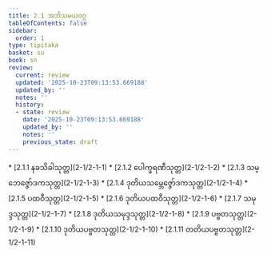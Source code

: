 ```yaml
---
title: 2.1 အဘိသမယဝဂ္ဂ
tableOfContents: false
sidebar:
  order: 1
type: tipitaka
basket: su
book: sn
review:
  current: review
  updated: '2025-10-23T09:13:53.669188'
  updated_by: ''
  notes: ''
  history:
  - state: review
    date: '2025-10-23T09:13:53.669188'
    updated_by: ''
    notes: ''
    previous_state: draft
---
```



<ReviewStatus review={frontmatter.review} showDetails={true} />

<HypothesisAnnotation frontmatter={frontmatter} />

<DynamicBreadcrumb />



<TableOfContents book="sn" section="2.1">
* [2.1.1 နခသိခါသုတ္တ](2-1/2-1-1)
* [2.1.2 ပေါက္ခရဏီသုတ္တ](2-1/2-1-2)
* [2.1.3 သမ္ဘေဇ္ဇော်ဒကသုတ္တ](2-1/2-1-3)
* [2.1.4 ဒုတိယသမ္ဘေဇ္ဇော်ဒကသုတ္တ](2-1/2-1-4)
* [2.1.5 ပထဝီသုတ္တ](2-1/2-1-5)
* [2.1.6 ဒုတိယပထဝီသုတ္တ](2-1/2-1-6)
* [2.1.7 သမုဒ္ဒသုတ္တ](2-1/2-1-7)
* [2.1.8 ဒုတိယသမုဒ္ဒသုတ္တ](2-1/2-1-8)
* [2.1.9 ပဗ္ဗတသုတ္တ](2-1/2-1-9)
* [2.1.10 ဒုတိယပဗ္ဗတသုတ္တ](2-1/2-1-10)
* [2.1.11 တတိယပဗ္ဗတသုတ္တ](2-1/2-1-11)
</TableOfContents>